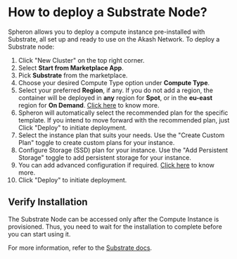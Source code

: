 
# How to deploy a Substrate Node?

Spheron allows you to deploy a compute instance pre-installed with Substrate, all set up and ready to use on the Akash Network.
To deploy a Substrate node:

1. Click "New Cluster" on the top right corner.
2. Select **Start from Marketplace App**.
3. Pick **Substrate** from the marketplace.
4. Choose your desired Compute Type option under **Compute Type**.
5. Select your preferred **Region**, if any. If you do not add a region, the container will be deployed in **any** region for **Spot**, or in the **eu-east** region for **On Demand**. [Click here](/compute/cluster/#region) to know more.
6. Spheron will automatically select the recommended plan for the specific template. If you intend to move forward with the recommended plan, just Click "Deploy" to initiate deployment.
7. Select the instance plan that suits your needs. Use the "Create Custom Plan" toggle to create custom plans for your instance.
8. Configure Storage (SSD) plan for your instance. Use the "Add Persistent Storage" toggle to add persistent storage for your instance.
9. You can add advanced configuration if required. [Click here](/compute/cluster/#additional-configuration-1) to know more.
10. Click "Deploy" to initiate deployment.

## Verify Installation

The Substrate Node can be accessed only after the Compute Instance is provisioned.
Thus, you need to wait for the installation to complete before you can start using it.

For more information, refer to the [Substrate docs](https://docs.substrate.io/quick-start/start-a-node/).

<Navigation name="Deploy Substrate Node" />
